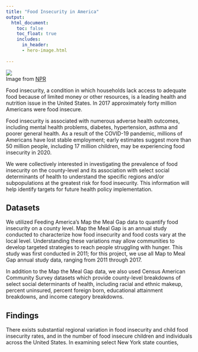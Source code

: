 ```yaml
---
title: "Food Insecurity in America"
output:
  html_document:
    toc: false
    toc_float: true
    includes:
      in_header: 
      - hero-image.html
    
---
```


<style>
body {
    position: relative;
    padding-left: 6em;
    left: 0px;}
</style>

![](hero_image_ny.jpg)\
Image from [NPR](https://www.npr.org/2020/09/27/912486921/food-insecurity-in-the-u-s-by-the-numbers)

Food insecurity, a condition in which households lack access to adequate food because of limited money or other resources, is a leading health and nutrition issue in the United States. In 2017 approximately forty million Americans were food insecure.

Food insecurity is associated with numerous adverse health outcomes, including mental health problems, diabetes, hypertension, asthma and poorer general health. As a result of the COVID-19 pandemic, millions of Americans have lost stable employment; early estimates suggest more than 50 million people, including 17 million children, may be experiencing food insecurity in 2020. 

We were collectively interested in investigating the prevalence of food insecurity on the county-level and its association with select social determinants of health to understand the specific regions and/or subpopulations at the greatest risk for food insecurity. This information will help identify targets for future health policy implementation.  

## Datasets

We utilized Feeding America's Map the Meal Gap data to quantify food insecurity on a county level. Map the Meal Gap is an annual study conducted to characterize how food insecurity and food costs vary at the local level. Understanding these variations may allow communities to develop targeted strategies to reach people struggling with hunger. This study was first conducted in 2011; for this project, we use all Map to Meal Gap annual study data, ranging from 2011 through 2017. 

In addition to the Map the Meal Gap data, we also used Census American Community Survey datasets which provide county-level breakdowns of select social determinants of health, including racial and ethnic makeup, percent uninsured, percent foreign born, educational attainment breakdowns, and income category breakdowns. 

## Findings

There exists substantial regional variation in food insecurity and child food insecurity rates, and in the number of food insecure children and individuals across the United States. In examining select New York state counties, 
